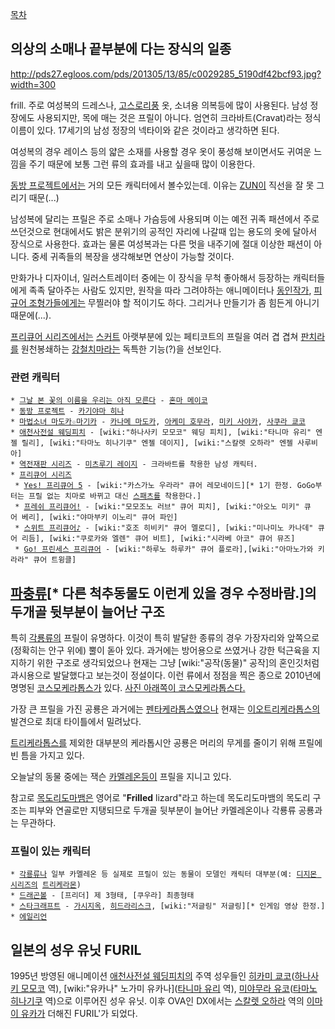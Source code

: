 [[목차]]
== 의상의 소매나 끝부분에 다는 장식의 일종 ==
http://pds27.egloos.com/pds/201305/13/85/c0029285_5190df42bcf93.jpg?width=300

frill. 주로 여성복의 드레스나, [[고스로리]]풍 옷, 소녀용 의복등에 많이 사용된다. 남성 정장에도 사용되지만, 목에 매는 것은 프릴이 아니다. 엄연히 크라바트(Cravat)라는 정식 이름이 있다. 17세기의 남성 정장의 넥타이와 같은 것이라고 생각하면 된다.

여성복의 경우 레이스 등의 얇은 소재를 사용할 경우 옷이 풍성해 보이면서도 귀여운 느낌을 주기 때문에 보통 그런 류의 효과를 내고 싶을때 많이 이용한다.

[[동방 프로젝트]]에서는 거의 모든 캐릭터에서 볼수있는데. 이유는 [[ZUN]]이 직선을 잘 못 그리기 때문(...)

남성복에 달리는 프릴은 주로 소매나 가슴등에 사용되며 이는 예전 귀족 패션에서 주로 쓰던것으로 현대에서도 밝은 분위기의 공적인 자리에 나갈때 입는 용도의 옷에 달아서 장식으로 사용한다. 효과는 물론 여성복과는 다른 멋을 내주기에 절대 이상한 패션이 아니다. 중세 귀족들의 복장을 생각해보면 연상이 가능할 것이다.

만화가나 디자이너, 일러스트레이터 중에는 이 장식을 무척 좋아해서 등장하는 캐릭터들에게 족족 달아주는 사람도 있지만, 원작을 따라 그려야하는 애니메이터나 [[동인]]작가, [[피규어 조형가]]들에게는 무찔러야 할 적이기도 하다. 그리거나 만들기가 좀 힘든게 아니기 때문에(...).

[[프리큐어 시리즈]]에서는 [[스커트]] 아랫부분에 있는 페티코트의 프릴을 여러 겹 겹쳐 [[판치라]]를 원천봉쇄하는 [[강철치마]]라는 독특한 기능(?)을 선보인다.

=== 관련 캐릭터 ===
 * [[그날 본 꽃의 이름을 우리는 아직 모른다]] - [[혼마 메이코]]
 * [[동방 프로젝트]] - [[카기야마 히나]]
 * [[마법소녀 마도카☆마기카]] - [[카나메 마도카]], [[아케미 호무라]], [[미키 사야카]], [[사쿠라 쿄코]]
 * [[애천사전설 웨딩피치]] - [wiki:"하나사키 모모코" 웨딩 피치], [wiki:"타니마 유리" 엔젤 릴리], [wiki:"타마노 히나기쿠" 엔젤 데이지], [wiki:"스칼렛 오하라" 엔젤 사루비아]
 * [[역전재판 시리즈]] - [[미츠루기 레이지]] - 크라바트를 착용한 남성 캐릭터.
 * [[프리큐어 시리즈]]
  * [[Yes! 프리큐어 5]] - [wiki:"카스가노 우라라" 큐어 레모네이드][* 1기 한정. GoGo부터는 프릴 없는 치마로 바뀌고 대신 [[스패츠]]를 착용한다.]
  * [[프레쉬 프리큐어!]] - [wiki:"모모조노 러브" 큐어 피치], [wiki:"아오노 미키" 큐어 베리], [wiki:"야마부키 이노리" 큐어 파인]
  * [[스위트 프리큐어♪]] - [wiki:"호조 히비키" 큐어 멜로디], [wiki:"미나미노 카나데" 큐어 리듬], [wiki:"쿠로카와 엘렌" 큐어 비트], [wiki:"시라베 아코" 큐어 뮤즈]
  * [[Go! 프린세스 프리큐어]] - [wiki:"하루노 하루카" 큐어 플로라],[wiki:"아마노가와 키라라" 큐어 트윙클]

== [[파충류]][* 다른 척추동물도 이런게 있을 경우 수정바람.]의 두개골 뒷부분이 늘어난 구조 ==
특히 [[각룡류]]의 프릴이 유명하다. 이것이 특히 발달한 종류의 경우 가장자리와 앞쪽으로(정확히는 안구 위에) 뿔이 돋아 있다. 과거에는 방어용으로 쓰였거나 강한 턱근육을 지지하기 위한 구조로 생각되었으나 현재는 그냥 [wiki:"공작(동물)" 공작]의 혼인깃처럼 과시용으로 발달했다고 보는것이 정설이다. 이런 류에서 정점을 찍은 종으로 2010년에 명명된 [[코스모케라톱스]]가 있다. [http://www.sciencedaily.com/images/2010/09/100922121943-large.jpg 사진 아래쪽이 코스모케라톱스다.]

가장 큰 프릴을 가진 공룡은 과거에는 [[펜타케라톱스]]였으나 현재는 [[이오트리케라톱스]]의 발견으로 최대 타이틀에서 밀려났다.

[[트리케라톱스]]를 제외한 대부분의 케라톱시안 공룡은 머리의 무게를 줄이기 위해 프릴에 빈 틈을 가지고 있다.

오늘날의 동물 중에는 잭슨 [[카멜레온]]등이 프릴을 지니고 있다.

참고로 [[목도리도마뱀]]은 영어로 "'''Frilled''' lizard"라고 하는데 목도리도마뱀의 목도리 구조는 피부와 연골로만 지탱되므로 두개골 뒷부분이 늘어난 카멜레온이나 각룡류 공룡과는 무관하다.

=== 프릴이 있는 캐릭터 ===
 * [[각룡류]]나 일부 카멜레온 등 실제로 프릴이 있는 동물이 모델인 캐릭터 대부분(예: [[디지몬 시리즈]]의 [[트리케라몬]])
 * [[드래곤볼]] - [프리더] 제 3형태, [쿠우라] 최종형태
 * [[스타크래프트]] - [[가시지옥]], [[히드라리스크]], [wiki:"저글링" 저글링][* 인게임 영상 한정.]
 * [[에일리언]]
== 일본의 성우 유닛 FURIL ==
1995년 방영된 애니메이션 [[애천사전설 웨딩피치]]의 주역 성우들인 [[히카미 쿄코]]([[하나사키 모모코]] 역), [wiki:"유카나" 노가미 유카나]([[타니마 유리]] 역), [[미야무라 유코]]([[타마노 히나기쿠]] 역)으로 이루어진 성우 유닛.
이후 OVA인 DX에서는 [[스칼렛 오하라]] 역의 [[이마이 유카]]가 더해진 FURIL'가 되었다.
